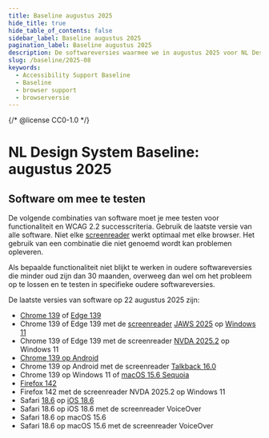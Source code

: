 ```yaml
---
title: Baseline augustus 2025
hide_title: true
hide_table_of_contents: false
sidebar_label: Baseline augustus 2025
pagination_label: Baseline augustus 2025
description: De softwareversies waarmee we in augustus 2025 voor NL Design System testen voor Baseline support.
slug: /baseline/2025-08
keywords:
  - Accessibility Support Baseline
  - Baseline
  - browser support
  - browserversie
---
```


{/* @license CC0-1.0 */}

# NL Design System Baseline: augustus 2025

## Software om mee te testen

De volgende combinaties van software moet je mee testen voor functionaliteit en WCAG 2.2 successcriteria. Gebruik de laatste versie van alle software. Niet elke [screenreader](/woordenlijst/#screenreader) werkt optimaal met elke browser. Het gebruik van een combinatie die niet genoemd wordt kan problemen opleveren.

Als bepaalde functionaliteit niet blijkt te werken in oudere softwareversies die minder oud zijn dan 30 maanden, overweeg dan wel om het probleem op te lossen en te testen in specifieke oudere softwareversies.

De laatste versies van software op 22 augustus 2025 zijn:

- [Chrome 139](https://chromereleases.googleblog.com/2025/08/stable-channel-update-for-desktop_19.html) of [Edge 139](https://learn.microsoft.com/en-us/deployedge/microsoft-edge-relnote-stable-channel#version-13903405111-august-21-2025)
- Chrome 139 of Edge 139 met de [screenreader](/woordenlijst/#screenreader) [JAWS 2025](https://support.freedomscientific.com/Downloads/JAWS/JAWSWhatsNew?version=2025) op [Windows 11](https://www.microsoft.com/en-us/software-download/windows11)
- Chrome 139 of Edge 139 met de screenreader [NVDA 2025.2](https://www.nvaccess.org/post/nvda-2025-2/) op Windows 11
- [Chrome 139 op Android](https://chromereleases.googleblog.com/2025/08/chrome-for-android-update_01416888669.html)
- Chrome 139 op Android met de screenreader [Talkback 16.0](https://support.google.com/accessibility/android/answer/16294093?hl=en&ref_topic=10601875&sjid=15881667813641533001-EU)
- Chrome 139 op Windows 11 of [macOS 15.6 Sequoia](https://developer.apple.com/documentation/macos-release-notes/macos-15_6-release-notes)
- [Firefox 142](https://www.firefox.com/en-US/firefox/142.0/releasenotes/)
- Firefox 142 met de screenreader NVDA 2025.2 op Windows 11
- Safari [18.6](https://developer.apple.com/documentation/safari-release-notes/safari-18_6-release-notes) op [iOS 18.6](https://developer.apple.com/documentation/ios-ipados-release-notes/ios-ipados-18_6-release-notes)
- Safari 18.6 op iOS 18.6 met de screenreader VoiceOver
- Safari 18.6 op macOS 15.6
- Safari 18.6 op macOS 15.6 met de screenreader VoiceOver
